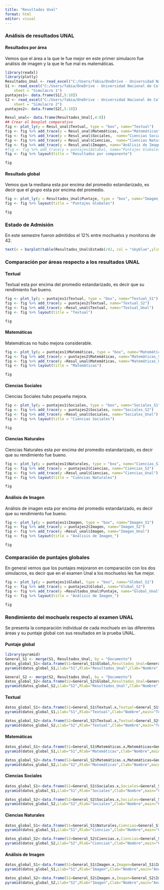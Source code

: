 ---
title: "Resultados Unal"
format: html
editor: visual
---

### Análisis de resultados UNAL

#### Resultados por área

Vemos que el área a la que le fue mejor en este primer simulacro fue análisis de imagen y la que le fue mal es matemáticas.

```{r,warning=FALSE,message=FALSE, echo=FALSE}
library(readxl)
library(plotly)
Resultados_Unal <- read_excel("C:/Users/fabia/OneDrive - Universidad Nacional de Colombia/Comunidad Buho/2024 informes/Resultados Unal.xlsx")
S1 <- read_excel("C:/Users/fabia/OneDrive - Universidad Nacional de Colombia/Comunidad Buho/2024 informes/Simulacros.xlsx", 
    sheet = "Simulacro 1")
puntajes1<- data.frame(S1[,5:10])
S2 <- read_excel("C:/Users/fabia/OneDrive - Universidad Nacional de Colombia/Comunidad Buho/2024 informes/Simulacros.xlsx", 
    sheet = "Simulacro 2")
puntajes2<- data.frame(S2[,5:10])
```

```{r,warning=FALSE,message=FALSE, echo=FALSE}
Resul_unal<- data.frame(Resultados_Unal[,4:8])
## Crear el boxplot comparativo
fig <- plot_ly(y = Resul_unal$Textual, type = "box", name="Textual")
fig <- fig %>% add_trace(y = Resul_unal$Matemáticas, name="Matemáticas")
fig <- fig %>% add_trace(y = Resul_unal$Sociales,  name="Ciencias Sociales")
fig <- fig %>% add_trace(y = Resul_unal$Ciencias,  name="Ciencias Naturales")
fig <- fig %>% add_trace(y = Resul_unal$Imagen, name="Análisis de Imagen")
#fig <- fig %>% add_trace(y = puntajes1$Global, name="Puntajes Globales")
fig <- fig %>% layout(title = "Resultados por componente")

fig

```

#### Resultado global

Vemos que la mediana esta por encima del promedio estandarizado, es decir que el grupo esta por encima del promedio.

```{r,warning=FALSE,message=FALSE, echo=FALSE}
fig <- plot_ly(y = Resultados_Unal$Puntaje, type = "box", name="Imagen_S1")
fig <- fig %>% layout(title = "Puntajes Globales")

fig
```

### Estado de Admisión

En este semestre fueron admitidos el $12 \%$ entre mochuelxs y monitorxs de 42.

```{r,warning=FALSE,message=FALSE, echo=FALSE}
text(x = barplot(table(Resultados_Unal$Estado)/42, col = "skyblue",ylim = c(0,1),main = "Estado de Admisión",ylab = "Porcentaje",xlab = "Estado" ), table(Resultados_Unal$Estado)/42, labels =round( table(Resultados_Unal$Estado)/42,2) )
```

### Comparación por áreas respecto a los resultados UNAL

#### Textual

Textual esta por encima del promedio estandarizado, es decir que su rendimiento fue bueno.

```{r,warning=FALSE,message=FALSE, echo=FALSE}
fig <- plot_ly(y = puntajes1$Textual, type = "box", name="Textual_S1")
fig <- fig %>% add_trace(y = puntajes2$Textual, name="Textual_S2")
fig <- fig %>% add_trace(y =Resul_unal$Textual, name="Textual_Unal")
fig <- fig %>% layout(title = "Textual")

fig
```

#### Matemáticas

Matemáticas no hubo mejora considerable.

```{r,warning=FALSE,message=FALSE, echo=FALSE}
fig <- plot_ly(y = puntajes1$Matemáticas, type = "box", name="Matemáticas_S1")
fig <- fig %>% add_trace(y = puntajes2$Matemáticas, name="Matemáticas_S2")
fig <- fig %>% add_trace(y =Resul_unal$Matemáticas, name="Matemáticas_Unal")
fig <- fig %>% layout(title = "Matemáticas")

fig
```

#### Ciencias Sociales

Ciencias Sociales hubo pequeña mejora.

```{r,warning=FALSE,message=FALSE, echo=FALSE}
fig <- plot_ly(y = puntajes1$Sociales, type = "box", name="Sociales_S1")
fig <- fig %>% add_trace(y = puntajes2$Sociales, name="Sociales_S2")
fig <- fig %>% add_trace(y =Resul_unal$Sociales, name="Sociales_Unal")
fig <- fig %>% layout(title = "Ciencias Sociales")

fig
```

#### Ciencias Naturales

Ciencias Naturales esta por encima del promedio estandarizado, es decir que su rendimiento fue bueno.

```{r,warning=FALSE,message=FALSE, echo=FALSE}
fig <- plot_ly(y = puntajes1$Naturales, type = "box", name="Ciencias_S1")
fig <- fig %>% add_trace(y = puntajes2$Ciencias, name="Ciencias_S2")
fig <- fig %>% add_trace(y =Resul_unal$Ciencias, name="Ciencias_Unal")
fig <- fig %>% layout(title = "Ciencias Naturales")

fig
```

#### Análisis de Imagen

Análisis de imagen esta por encima del promedio estandarizado, es decir que su rendimiento fue bueno.

```{r,warning=FALSE,message=FALSE, echo=FALSE}
fig <- plot_ly(y = puntajes1$Imagen, type = "box", name="Imagen_S1")
fig <- fig %>% add_trace(y = puntajes2$Imagen, name="Imagen_S2")
fig <- fig %>% add_trace(y =Resul_unal$Imagen, name="Imagen_Unal")
fig <- fig %>% layout(title = "Análisis de Imagen_")

fig
```

### Comparación de puntajes globales

En general vemos que los puntajes mejoraron en comparación con los dos simulacros, es decir que en el examen Unal a los mochuelxs les fue mejor.

```{r,warning=FALSE,message=FALSE, echo=FALSE}
fig <- plot_ly(y = puntajes1$Global, type = "box", name="Global_S1")
fig <- fig %>% add_trace(y = puntajes2$Global, name="Global_S2")
fig <- fig %>% add_trace(y =Resultados_Unal$Puntaje, name="Global_Unal")
fig <- fig %>% layout(title = "Análisis de Imagen_")

fig
```

### Rendimiento del mochuelx respecto al examen UNAL

Se presenta la comparación individual de cada mochuelx en las diferentes áreas y su puntaje global con sus resultados en la prueba UNAL.

#### Puntaje global

```{r,warning=FALSE,message=FALSE, echo=FALSE}
library(pyramid)
General_S1 <- merge(S1, Resultados_Unal, by = "Documento")
datos_global_S1<-data.frame(S1=General_S1$Global,Resultados_Unal=General_S1$Puntaje,Nombre=General_S1$Nombres)
pyramid(datos_global_S1,Llab="S1",Rlab="Resultados_Unal",Clab="Nombre",main="Rendimiento Global ",Lcol="green", Rcol="cyan", Cgap=0.3,Csize=0.5)
```

```{r,warning=FALSE,message=FALSE, echo=FALSE}
General_S2 <- merge(S2, Resultados_Unal, by = "Documento")
datos_global_S2<-data.frame(S2=General_S2$Global,Resultados_Unal=General_S2$Puntaje,Nombre=General_S2$Nombres)
pyramid(datos_global_S2,Llab="S2",Rlab="Resultados_Unal",Clab="Nombre",main="Rendimiento Global ",Lcol="green", Rcol="cyan", Cgap=0.3,Csize=0.5)
```

#### Textual

```{r,warning=FALSE,message=FALSE, echo=FALSE}

datos_global_S1<-data.frame(S1=General_S1$Textual.x,Textual=General_S1$Textual.y,Nombre=General_S1$Nombres)
pyramid(datos_global_S1,Llab="S1",Rlab="Textual",Clab="Nombre",main="Textual ",Lcol="green", Rcol="cyan", Cgap=0.3,Csize=0.5)
```

```{r,warning=FALSE,message=FALSE, echo=FALSE}
datos_global_S2<-data.frame(S2=General_S2$Textual.x,Textual=General_S2$Textual.y,Nombre=General_S2$Nombres)
pyramid(datos_global_S2,Llab="S2",Rlab="Textual",Clab="Nombre",main="Textual",Lcol="green", Rcol="cyan", Cgap=0.3,Csize=0.5)
```

#### Matemáticas

```{r,warning=FALSE,message=FALSE, echo=FALSE}
datos_global_S1<-data.frame(S1=General_S1$Matemáticas.x,Matemáticas=General_S1$Matemáticas.y,Nombre=General_S1$Nombres)
pyramid(datos_global_S1,Llab="S1",Rlab="Matemáticas",Clab="Nombre",main="Matemáticas",Lcol="green", Rcol="cyan", Cgap=0.3,Csize=0.5)
```

```{r,warning=FALSE,message=FALSE, echo=FALSE}
datos_global_S2<-data.frame(S2=General_S2$Matemáticas.x,Matemáticas=General_S2$Matemáticas.y,Nombre=General_S2$Nombres)
pyramid(datos_global_S2,Llab="S2",Rlab="Matemáticas",Clab="Nombre",main="Matemáticas",Lcol="green", Rcol="cyan", Cgap=0.3,Csize=0.5)
```

#### Ciencias Sociales

```{r,warning=FALSE,message=FALSE, echo=FALSE}
datos_global_S1<-data.frame(S1=General_S1$Sociales.x,Sociales=General_S1$Sociales.y,Nombre=General_S1$Nombres)
pyramid(datos_global_S1,Llab="S1",Rlab="Sociales",Clab="Nombre",main="Ciencias Sociales",Lcol="green", Rcol="cyan", Cgap=0.3,Csize=0.5)
```

```{r,warning=FALSE,message=FALSE, echo=FALSE}
datos_global_S2<-data.frame(S2=General_S2$Sociales.x,Sociales=General_S2$Sociales.y,Nombre=General_S2$Nombres)
pyramid(datos_global_S2,Llab="S2",Rlab="Sociales",Clab="Nombre",main="Ciencias Sociales",Lcol="green", Rcol="cyan", Cgap=0.3,Csize=0.5)
```

#### Ciencias Naturales

```{r,warning=FALSE,message=FALSE, echo=FALSE}
datos_global_S1<-data.frame(S1=General_S1$Naturales,Ciencias=General_S1$Ciencias,Nombre=General_S1$Nombres)
pyramid(datos_global_S1,Llab="S1",Rlab="Ciencias",Clab="Nombre",main="Ciencias Naturales",Lcol="green", Rcol="cyan", Cgap=0.3,Csize=0.5)
```

```{r,warning=FALSE,message=FALSE, echo=FALSE}
datos_global_S2<-data.frame(S2=General_S2$Ciencias.x,Ciencias=General_S2$Ciencias.y,Nombre=General_S2$Nombres)
pyramid(datos_global_S2,Llab="S2",Rlab="Ciencias",Clab="Nombre",main="Ciencias Naturales",Lcol="green", Rcol="cyan", Cgap=0.3,Csize=0.5)
```

#### Análisis de Imagen

```{r,warning=FALSE,message=FALSE, echo=FALSE}
datos_global_S1<-data.frame(S1=General_S1$Imagen.x,Imagen=General_S1$Imagen.y,Nombre=General_S1$Nombres)
pyramid(datos_global_S1,Llab="S1",Rlab="Imagen",Clab="Nombre",main="Análisis de imagen",Lcol="green", Rcol="cyan", Cgap=0.3,Csize=0.5)
```

```{r,warning=FALSE,message=FALSE, echo=FALSE}
datos_global_S2<-data.frame(S2=General_S2$Imagen.x,Imagen=General_S2$Imagen.y,Nombre=General_S2$Nombres)
pyramid(datos_global_S2,Llab="S2",Rlab="Imagen",Clab="Nombre",main="Análisis de imagen",Lcol="green", Rcol="cyan", Cgap=0.3,Csize=0.5)
```
